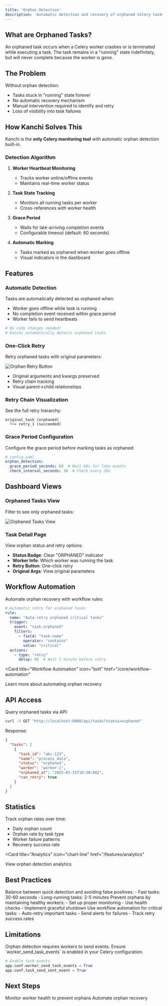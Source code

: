 ```yaml
---
title: 'Orphan Detection'
description: 'Automatic detection and recovery of orphaned Celery tasks'
---
```


## What are Orphaned Tasks?

An orphaned task occurs when a Celery worker crashes or is terminated while executing a task. The task remains in a "running" state indefinitely, but will never complete because the worker is gone.

## The Problem

Without orphan detection:
- Tasks stuck in "running" state forever
- No automatic recovery mechanism
- Manual intervention required to identify and retry
- Loss of visibility into task failures

## How Kanchi Solves This

Kanchi is the **only Celery monitoring tool** with automatic orphan detection built-in.

### Detection Algorithm

1. **Worker Heartbeat Monitoring**
   - Tracks worker online/offline events
   - Maintains real-time worker status

2. **Task State Tracking**
   - Monitors all running tasks per worker
   - Cross-references with worker health

3. **Grace Period**
   - Waits for late-arriving completion events
   - Configurable timeout (default: 60 seconds)

4. **Automatic Marking**
   - Tasks marked as orphaned when worker goes offline
   - Visual indicators in the dashboard

## Features

### Automatic Detection

Tasks are automatically detected as orphaned when:
- Worker goes offline while task is running
- No completion event received within grace period
- Worker fails to send heartbeats

```python
# No code changes needed!
# Kanchi automatically detects orphaned tasks
```

### One-Click Retry

Retry orphaned tasks with original parameters:

<Frame>
  <img src="/images/orphan-retry.png" alt="Orphan Retry Button" />
</Frame>

- Original arguments and kwargs preserved
- Retry chain tracking
- Visual parent→child relationships

### Retry Chain Visualization

See the full retry hierarchy:

```
original_task (orphaned)
  └─> retry_1 (succeeded)
```

### Grace Period Configuration

Configure the grace period before marking tasks as orphaned:

```yaml
# config.yaml
orphan_detection:
  grace_period_seconds: 60  # Wait 60s for late events
  check_interval_seconds: 30  # Check every 30s
```

## Dashboard Views

### Orphaned Tasks View

Filter to see only orphaned tasks:

<Frame>
  <img src="/images/orphaned-view.png" alt="Orphaned Tasks View" />
</Frame>

### Task Detail Page

View orphan status and retry options:

- **Status Badge**: Clear "ORPHANED" indicator
- **Worker Info**: Which worker was running the task
- **Retry Button**: One-click retry
- **Original Args**: View original parameters

## Workflow Automation

Automate orphan recovery with workflow rules:

```yaml
# Automatic retry for orphaned tasks
rule:
  name: "Auto-retry orphaned critical tasks"
  trigger:
    event: "task.orphaned"
    filters:
      - field: "task.name"
        operator: "contains"
        value: "critical"
  actions:
    - type: "retry"
      delay: 60  # Wait 1 minute before retry
```

<Card
  title="Workflow Automation"
  icon="bolt"
  href="/core/workflow-automation"
>
  Learn more about automating orphan recovery
</Card>

## API Access

Query orphaned tasks via API:

```bash
curl -X GET "http://localhost:8000/api/tasks?status=orphaned"
```

Response:

```json
{
  "tasks": [
    {
      "task_id": "abc-123",
      "name": "process_data",
      "status": "orphaned",
      "worker": "worker-1",
      "orphaned_at": "2025-01-15T10:30:00Z",
      "can_retry": true
    }
  ]
}
```

## Statistics

Track orphan rates over time:

- Daily orphan count
- Orphan rate by task type
- Worker failure patterns
- Recovery success rate

<Card
  title="Analytics"
  icon="chart-line"
  href="/features/analytics"
>
  View orphan detection analytics
</Card>

## Best Practices

<AccordionGroup>
  <Accordion title="Set appropriate grace periods">
    Balance between quick detection and avoiding false positives:
    - Fast tasks: 30-60 seconds
    - Long-running tasks: 2-5 minutes
  </Accordion>

  <Accordion title="Monitor worker health">
    Prevent orphans by maintaining healthy workers:
    - Set up proper monitoring
    - Use health checks
    - Implement graceful shutdown
  </Accordion>

  <Accordion title="Automate recovery">
    Use workflow automation for critical tasks:
    - Auto-retry important tasks
    - Send alerts for failures
    - Track retry success rates
  </Accordion>
</AccordionGroup>

## Limitations

<Warning>
Orphan detection requires workers to send events. Ensure `worker_send_task_events` is enabled in your Celery configuration.
</Warning>

```python
# Enable task events
app.conf.worker_send_task_events = True
app.conf.task_send_sent_event = True
```

## Next Steps

<CardGroup cols={2}>
  <Card
    title="Worker Health Monitoring"
    icon="heart-pulse"
    href="/core/worker-health"
  >
    Monitor worker health to prevent orphans
  </Card>
  <Card
    title="Workflow Automation"
    icon="bolt"
    href="/core/workflow-automation"
  >
    Automate orphan recovery
  </Card>
</CardGroup>
